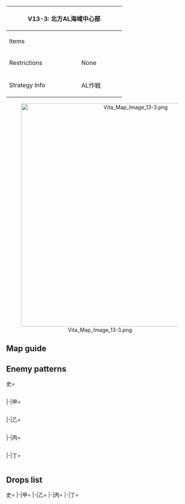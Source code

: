 {| class="article-table" style="width:100%;"
|-
! colspan="2" style="text-align:center;width:70%;" | V13-3: 北方AL海域中心部
| rowspan="3" style="text-align:center;width:30%;" | [[File:Vita Map Banner 13-3.png|400px]]
|-
! Items
| {{Ammo}}
|-
! Restrictions
| None
|-
! Strategy Info
|AL作戦
|AL作戦が発動された。少数の航空母艦を伴う有力な艦隊を<br>北方AL海域中心部に投入し、同方面の敵艦隊及び諸施設を<br>攻撃せよ！
|}
<center>[[File:Vita Map Image 13-3.png|600px]]</center>
==Map guide==
{{Map/Branching
|id = V13-3
|0 -> C = *Meet all of the following requirements :
**CV(L/B) ≦ 2
**CV(B) + (F)BB(V) ≦ 1
**CL ≧ 1 and DD ≧ 2
|0 -> A/empty =*Do not meet the requirements for C
|B -> F/empty =*Meet any of the following requirements :
**Fail the LoS check
**CV(L/B) ≧ 4
**CV(B) + (F)BB(V) ≧ 3
|B -> D = *Do not meet the requirements for F
|C -> D = *Meet any of the following requirements :
**CV(L/B) ≧ 2
**CA(V) ≧ 3
|C -> G = *Do not meet the requirements for D
|E -> F/empty =*Fail the LoS check
|E -> K =*Pass the LoS check
|G -> E,H = *Passing the LoS check will '''FORCE''' E
*Meet all of the following requirements to route to H :
**Fail the LoS check
**CL as Fleet flagship and DD ≧ 2
*If no CL flagship and DD ≧ 2 then random routing between E and H (30% chance for H, 70% chance for E)
|G ->I/empty =*Meet all of the following requirements :
**Fail the LoS check
**DD ≦ 1
|H -> K,J/resource =*Have CL as Fleet flagship and DD ≧ 3 to route to K
*Else, random 50%/50% chance
}}

==Enemy patterns==
<tabber>史=
<div class="scrollable" style="width:800px;max-height:400px;overflow:auto;">
{{Map/Nodes|name=任務部隊 A群
|B
|Normal/BaseXP
|{{Formation|Diamond}}
|220
|579
|527
|591
|591
|576
|576
|-
|B
|Normal/BaseXP
|{{Formation|Diamond}}
|190
|579
|527
|591
|576
|576
|575
|-
|B
|Normal/BaseXP
|{{Formation|Diamond}}
|180
|579
|527
|591
|576
|575
|575
|-
|B
|Normal/BaseXP
|{{Formation|Diamond}}
|160
|528
|527
|591
|576
|575
|575
|-
}}
{{Map/Nodes|name=AL警戒展開部隊
|C
|Normal/BaseXP
|{{Formation|Line Ahead}}
|180
|643
|555
|559
|576
|575
|575
|-
|C
|Normal/BaseXP
|{{Formation|Line Ahead}}
|170
|642
|555
|559
|576
|575
|575
|-
|C
|Normal/BaseXP
|{{Formation|Line Ahead}}
|160
|641
|555
|559
|575
|575
|575
|-
}}
{{Map/Nodes|name=任務部隊 B群
|D
|Normal/BaseXP
|{{Formation|Diamond}}
|240
|618
|527
|591
|591
|576
|576
|-
|D
|Normal/BaseXP
|{{Formation|Diamond}}
|220
|618
|527
|591
|576
|576
|575
|-
|D
|Normal/BaseXP
|{{Formation|Diamond}}
|200
|617
|527
|591
|576
|575
|575
|-
|D
|Normal/BaseXP
|{{Formation|Diamond}}
|180
|616
|527
|591
|575
|575
|575
|-
}}
{{Map/Nodes|name=AL水上打撃部隊
|E
|Normal/BaseXP
|{{Formation|Double Line}}
|360
|557
|557
|575
|575
|575
|575
|-
|E
|Normal/BaseXP
|{{Formation|Double Line}}
|270
|557
|529
|575
|575
|575
|575
|-
|E
|Normal/BaseXP
|{{Formation|Double Line}}
|180
|529
|529
|575
|575
|575
|575
|-
}}
{{Map/Nodes|name=深海巡洋戦隊
|G
|Normal/BaseXP
|{{Formation|Line Ahead}}
|250
|555
|566
|595
|595
|576
|576
|-
|G
|Normal/BaseXP
|{{Formation|Double Line}}
|250
|555
|566
|595
|595
|576
|576
|-
|G
|Normal/BaseXP
|{{Formation|Line Ahead}}
|220
|555
|527
|595
|595
|576
|576
|-
|G
|Normal/BaseXP
|{{Formation|Double Line}}
|220
|555
|527
|595
|595
|576
|576
|-
}}
{{Map/Nodes|name=北方AL基地補給部隊
|H
|Normal/BaseXP
|{{Formation|Double Line}}
|170
|597
|558
|558
|576
|576
|576
|-
|H
|Normal/BaseXP
|{{Formation|Double Line}}
|150
|555
|558
|558
|576
|576
|576
|-
|H
|Normal/BaseXP
|{{Formation|Double Line}}
|140
|555
|558
|558
|576
|575
|575
|-
|H
|Normal/BaseXP
|{{Formation|Double Line}}
|130
|555
|558
|558
|575
|575
|575
|-
}}
{{Map/Nodes|name=北方AL基地拠点部隊
|K
|Boss/BaseXP
|{{Formation|Diamond}}
|500
|590
|549
|550
|551
|558
|558
|-
|K
|Boss/BaseXP
|{{Formation|Diamond}}
|460
|589
|536
|537
|538
|558
|558
|-
|K
|Boss/BaseXP
|{{Formation|Diamond}}
|430
|588
|536
|537
|538
|558
|558
|-
}}
</div> <!-- overflow -->
|-|甲=
<div class="scrollable" style="width:800px;max-height:400px;overflow:auto;">
{{Map/Nodes|name=任務部隊 A群
|B
|Normal/BaseXP
|{{Formation|Diamond}}
|180
|579
|527
|591
|576
|575
|575
|-
|B
|Normal/BaseXP
|{{Formation|Diamond}}
|160
|528
|527
|591
|576
|575
|575
|-
|B
|Normal/BaseXP
|{{Formation|Diamond}}
|150
|528
|527
|591
|575
|575
|501
|-
|B
|Normal/BaseXP
|{{Formation|Diamond}}
|140
|528
|527
|591
|575
|501
|501
|-
}}
{{Map/Nodes|name=AL警戒展開部隊
|C
|Normal/BaseXP
|{{Formation|Line Ahead}}
|170
|642
|555
|559
|576
|575
|575
|-
|C
|Normal/BaseXP
|{{Formation|Line Ahead}}
|160
|641
|555
|559
|575
|575
|575
|-
|C
|Normal/BaseXP
|{{Formation|Double Line}}
|150
|641
|555
|559
|575
|575
|575
|-
|C
|Normal/BaseXP
|{{Formation|Line Ahead}}
|120
|555
|554
|559
|575
|575
|575
|-
|C
|Normal/BaseXP
|{{Formation|Double Line}}
|120
|555
|554
|559
|575
|575
|575
|-
}}
{{Map/Nodes|name=任務部隊 B群
|D
|Normal/BaseXP
|{{Formation|Diamond}}
|220
|618
|527
|591
|576
|576
|575
|-
|D
|Normal/BaseXP
|{{Formation|Diamond}}
|200
|617
|527
|591
|576
|575
|575
|-
|D
|Normal/BaseXP
|{{Formation|Diamond}}
|180
|616
|527
|591
|575
|575
|575
|-
|D
|Normal/BaseXP
|{{Formation|Diamond}}
|160
|579
|527
|591
|575
|575
|501
|-
}}
{{Map/Nodes|name=AL水上打撃部隊
|E
|Normal/BaseXP
|{{Formation|Double Line}}
|270
|557
|529
|575
|575
|575
|575
|-
|E
|Normal/BaseXP
|{{Formation|Double Line}}
|180
|529
|529
|575
|575
|575
|575
|-
|E
|Normal/BaseXP
|{{Formation|Double Line}}
|170
|529
|529
|575
|575
|575
|501
|-
|E
|Normal/BaseXP
|{{Formation|Double Line}}
|160
|529
|529
|575
|575
|501
|501
|-
}}
{{Map/Nodes|name=深海巡洋戦隊
|G
|Normal/BaseXP
|{{Formation|Line Ahead}}
|220
|555
|527
|595
|595
|576
|576
|-
|G
|Normal/BaseXP
|{{Formation|Double Line}}
|220
|555
|527
|595
|595
|576
|576
|-
|G
|Normal/BaseXP
|{{Formation|Line Ahead}}
|160
|555
|527
|594
|576
|575
|575
|-
|G
|Normal/BaseXP
|{{Formation|Double Line}}
|160
|555
|527
|594
|576
|575
|575
|-
}}
{{Map/Nodes|name=北方AL基地補給部隊
|H
|Normal/BaseXP
|{{Formation|Double Line}}
|140
|555
|558
|558
|576
|575
|575
|-
|H
|Normal/BaseXP
|{{Formation|Double Line}}
|130
|555
|558
|558
|575
|575
|575
|-
|H
|Normal/BaseXP
|{{Formation|Double Line}}
|110
|555
|558
|558
|575
|501
|501
|-
}}
{{Map/Nodes|name=北方AL基地拠点部隊
|K
|Boss/BaseXP
|{{Formation|Diamond}}
|460
|589
|536
|537
|538
|558
|558
|-
|K
|Boss/BaseXP
|{{Formation|Diamond}}
|430
|588
|536
|537
|538
|558
|558
|-
|K
|Boss/BaseXP
|{{Formation|Diamond}}
|400
|588
|536
|537
|538
|558
|558
|-
|K
|Boss/BaseXP
|{{Formation|Diamond}}
|290
|587
|536
|537
|538
|526
|526
|-
}}
</div> <!-- overflow -->
|-|乙=
<div class="scrollable" style="width:800px;max-height:400px;overflow:auto;">
{{Map/Nodes|name=任務部隊 A群
|B
|Normal/BaseXP
|{{Formation|Diamond}}
|150
|528
|527
|591
|575
|575
|501
|-
|B
|Normal/BaseXP
|{{Formation|Diamond}}
|140
|528
|527
|591
|575
|501
|501
|-
|B
|Normal/BaseXP
|{{Formation|Diamond}}
|120
|528
|591
|575
|501
|501
|-
|B
|Normal/BaseXP
|{{Formation|Diamond}}
|110
|525
|519
|575
|501
|501
|-
}}
{{Map/Nodes|name=AL警戒展開部隊
|C
|Normal/BaseXP
|{{Formation|Double Line}}
|150
|641
|555
|559
|575
|575
|575
|-
|C
|Normal/BaseXP
|{{Formation|Line Ahead}}
|120
|555
|554
|559
|575
|575
|575
|-
|C
|Normal/BaseXP
|{{Formation|Double Line}}
|120
|555
|554
|559
|575
|575
|575
|-
|C
|Normal/BaseXP
|{{Formation|Double Line}}
|100
|555
|518
|521
|575
|575
|575
|-
|C
|Normal/BaseXP
|{{Formation|Double Line}}
|90
|555
|518
|521
|575
|501
|501
|-
}}
{{Map/Nodes|name=任務部隊 B群
|D
|Normal/BaseXP
|{{Formation|Diamond}}
|160
|579
|527
|591
|575
|575
|501
|-
|D
|Normal/BaseXP
|{{Formation|Diamond}}
|150
|579
|527
|591
|575
|501
|501
|-
|D
|Normal/BaseXP
|{{Formation|Diamond}}
|130
|528
|527
|591
|575
|501
|501
|-
|D
|Normal/BaseXP
|{{Formation|Diamond}}
|120
|528
|591
|575
|501
|501
|501
|-
}}
{{Map/Nodes|name=AL水上打撃部隊
|E
|Normal/BaseXP
|{{Formation|Double Line}}
|160
|529
|529
|575
|575
|501
|501
|-
|E
|Normal/BaseXP
|{{Formation|Double Line}}
|140
|529
|524
|575
|575
|501
|501
|-
|E
|Normal/BaseXP
|{{Formation|Double Line}}
|120
|524
|524
|575
|575
|501
|501
|-
|E
|Normal/BaseXP
|{{Formation|Double Line}}
|110
|524
|524
|575
|501
|501
|-
}}
{{Map/Nodes|name=深海巡洋戦隊
|G
|Normal/BaseXP
|{{Formation|Line Ahead}}
|160
|555
|527
|594
|576
|575
|575
|-
|G
|Normal/BaseXP
|{{Formation|Double Line}}
|160
|555
|527
|594
|576
|575
|575
|-
|G
|Normal/BaseXP
|{{Formation|Double Line}}
|130
|555
|527
|594
|575
|501
|501
|-
|G
|Normal/BaseXP
|{{Formation|Double Line}}
|120
|555
|527
|594
|501
|501
|501
|-
}}
{{Map/Nodes|name=北方AL基地補給部隊
|H
|Normal/BaseXP
|{{Formation|Double Line}}
|110
|555
|558
|558
|575
|501
|501
|-
|H
|Normal/BaseXP
|{{Formation|Double Line}}
|100
|555
|558
|526
|575
|501
|501
|-
|H
|Normal/BaseXP
|{{Formation|Double Line}}
|90
|555
|526
|526
|575
|501
|501
|-
|H
|Normal/BaseXP
|{{Formation|Double Line}}
|80
|555
|526
|513
|575
|501
|501
|-
}}
{{Map/Nodes|name=北方AL基地拠点部隊
|K
|Boss/BaseXP
|{{Formation|Diamond}}
|400
|588
|536
|537
|538
|558
|558
|-
|K
|Boss/BaseXP
|{{Formation|Diamond}}
|290
|587
|536
|537
|538
|526
|526
|-
|K
|Boss/BaseXP
|{{Formation|Diamond}}
|280
|587
|536
|537
|538
|513
|513
|-
|K
|Boss/BaseXP
|{{Formation|Diamond}}
|270
|587
|536
|537
|513
|513
|-
}}
</div> <!-- overflow -->
|-|丙=
<div class="scrollable" style="width:800px;max-height:400px;overflow:auto;">
{{Map/Nodes|name=任務部隊 A群
|B
|Normal/BaseXP
|{{Formation|Diamond}}
|120
|528
|591
|575
|501
|501
|-
|B
|Normal/BaseXP
|{{Formation|Diamond}}
|110
|525
|519
|575
|501
|501
|-
|B
|Normal/BaseXP
|{{Formation|Diamond}}
|100
|525
|575
|501
|501
|501
|-
}}
{{Map/Nodes|name=AL警戒展開部隊
|C
|Normal/BaseXP
|{{Formation|Double Line}}
|100
|555
|518
|521
|575
|575
|575
|-
|C
|Normal/BaseXP
|{{Formation|Double Line}}
|90
|555
|518
|521
|575
|501
|501
|-
|C
|Normal/BaseXP
|{{Formation|Double Line}}
|80
|519
|521
|575
|501
|501
|501
|-
}}
{{Map/Nodes|name=任務部隊 B群
|D
|Normal/BaseXP
|{{Formation|Diamond}}
|150
|579
|527
|591
|575
|501
|501
|-
|D
|Normal/BaseXP
|{{Formation|Diamond}}
|130
|528
|527
|591
|575
|501
|501
|-
|D
|Normal/BaseXP
|{{Formation|Diamond}}
|120
|528
|591
|575
|501
|501
|501
|-
|D
|Normal/BaseXP
|{{Formation|Diamond}}
|110
|525
|519
|575
|501
|501
|501
|-
}}
{{Map/Nodes|name=AL水上打撃部隊
|E
|Normal/BaseXP
|{{Formation|Double Line}}
|120
|524
|524
|575
|575
|501
|501
|-
|E
|Normal/BaseXP
|{{Formation|Double Line}}
|110
|524
|524
|575
|501
|501
|-
|E
|Normal/BaseXP
|{{Formation|Double Line}}
|100
|524
|524
|501
|501
|501
|-
}}
{{Map/Nodes|name=深海巡洋戦隊
|G
|Normal/BaseXP
|{{Formation|Double Line}}
|130
|555
|527
|594
|575
|501
|501
|-
|G
|Normal/BaseXP
|{{Formation|Double Line}}
|120
|555
|527
|594
|501
|501
|501
|-
|G
|Normal/BaseXP
|{{Formation|Double Line}}
|100
|555
|522
|522
|501
|501
|501
|-
}}
{{Map/Nodes|name=北方AL基地補給部隊
|H
|Normal/BaseXP
|{{Formation|Double Line}}
|100
|555
|558
|526
|575
|501
|501
|-
|H
|Normal/BaseXP
|{{Formation|Double Line}}
|90
|555
|526
|526
|575
|501
|501
|-
|H
|Normal/BaseXP
|{{Formation|Double Line}}
|80
|555
|526
|513
|575
|501
|501
|-
|H
|Normal/BaseXP
|{{Formation|Double Line}}
|70
|519
|513
|513
|575
|501
|501
|-
}}
{{Map/Nodes|name=北方AL基地拠点部隊
|K
|Boss/BaseXP
|{{Formation|Diamond}}
|270
|587
|536
|537
|513
|513
|-
|K
|Boss/BaseXP
|{{Formation|Diamond}}
|260
|587
|513
|513
|-
|K
|Boss/BaseXP
|{{Formation|Diamond}}
|250
|587
|-
}}
</div> <!-- overflow -->
|-|丁=
<div class="scrollable" style="width:800px;max-height:400px;overflow:auto;">
{{Map/Nodes|name=任務部隊 A群
|B
|Normal/BaseXP
|{{Formation|Diamond}}
|110
|525
|519
|575
|501
|501
|-
|B
|Normal/BaseXP
|{{Formation|Diamond}}
|100
|525
|575
|501
|501
|501
|-
}}
{{Map/Nodes|name=AL警戒展開部隊
|C
|Normal/BaseXP
|{{Formation|Double Line}}
|90
|555
|518
|521
|575
|501
|501
|-
|C
|Normal/BaseXP
|{{Formation|Double Line}}
|80
|519
|521
|575
|501
|501
|501
|-
}}
{{Map/Nodes|name=任務部隊 B群
|D
|Normal/BaseXP
|{{Formation|Diamond}}
|120
|528
|591
|575
|501
|501
|501
|-
|D
|Normal/BaseXP
|{{Formation|Diamond}}
|110
|525
|519
|575
|501
|501
|501
|-
}}
{{Map/Nodes|name=AL水上打撃部隊
|E
|Normal/BaseXP
|{{Formation|Double Line}}
|110
|524
|524
|575
|501
|501
|-
|E
|Normal/BaseXP
|{{Formation|Double Line}}
|100
|524
|524
|501
|501
|501
|-
}}
{{Map/Nodes|name=深海巡洋戦隊
|G
|Normal/BaseXP
|{{Formation|Double Line}}
|100
|555
|522
|522
|501
|501
|501
|-
}}
{{Map/Nodes|name=北方AL基地補給部隊
|H
|Normal/BaseXP
|{{Formation|Double Line}}
|80
|555
|526
|513
|575
|501
|501
|-
|H
|Normal/BaseXP
|{{Formation|Double Line}}
|70
|519
|513
|513
|575
|501
|501
|-
}}
{{Map/Nodes|name=北方AL基地拠点部隊
|K
|Boss/BaseXP
|{{Formation|Diamond}}
|260
|587
|513
|513
|-
|K
|Boss/BaseXP
|{{Formation|Diamond}}
|250
|587
|-
}}
</div> <!-- overflow -->
</tabber>

==Drops list==
<tabber>史=
{{Map/Drops
|regular = true
|no_legend = true
|filter_button = true
|nodes =  B, C, D, E, G, H, K
|boss = K
|{{ShipFrom|163}} : E, H, K
|{{ShipFrom|133}} : E, H, K
|{{ShipFrom|114}} : E, H, K
|{{ShipFrom|77}} : E, H, K
|{{ShipFrom|87}} : E, H, K
|{{ShipFrom|66}} : E, H, K
|{{ShipFrom|92}} : E, G, H, K
|{{ShipFrom|76}} : D, E, G, H, K
|{{ShipFrom|68}} : D, E, G, H, K
|{{ShipFrom|63}} : B, D, E, G, H, K
|{{ShipFrom|64}} : D, E, G, H, K
|{{ShipFrom|100}} : B, D, E, G, H, K
|{{ShipFrom|101}} : B, D, E, G, H, K
|{{ShipFrom|38}} : B, D, E, G, H, K
|{{ShipFrom|40}} : B, D, E, G, H, K
|{{ShipFrom|41}} : B, D, E, G, H, K
|{{ShipFrom|11}} : B, C, D, E, G, H,
|{{ShipFrom|12}} : B, C, D, E, G, H,
|{{ShipFrom|33}} : B, C, D, E, G, H,
|{{ShipFrom|39}} : B, C, D, E, G, H,
|{{ShipFrom|34}} : B, C, D, E, G, H, K
|{{ShipFrom|35}} : B, C, D, E, G, H, K
|{{ShipFrom|36}} : B, C, D, E, G, H, K
|{{ShipFrom|37}} : B, C, D, E, G, H, K
|{{ShipFrom|42}} : B, C, D, E, G, H, K
|{{ShipFrom|43}} : B, C, D, E, G, H, K
|{{ShipFrom|44}} : B, C, D, E, G, H, K
|{{ShipFrom|45}} : B, C, D, E, G, H, K
|{{ShipFrom|46}} : B, C, D, E, G, H, K
|{{ShipFrom|47}} : B, C, D, E, G, H, K
|{{ShipFrom|113}} : K
|{{ShipFrom|91}} : K
|{{ShipFrom|74}} : K
|{{ShipFrom|75}} : K
|{{ShipFrom|26}} : K
|{{ShipFrom|27}} : K
|{{ShipFrom|15}} : K
|{{ShipFrom|94}} : K
|{{ShipFrom|16}} : K
|{{ShipFrom|17}} : K
|{{ShipFrom|18}} : K
|{{ShipFrom|19}} : K
}}
|-|甲=
{{Map/Drops
|regular = true
|no_legend = true
|filter_button = true
|nodes =  B, C, D, E, G, H, K
|boss = K
|{{ShipFrom|163}} : E, H, K
|{{ShipFrom|133}} : E, H, K
|{{ShipFrom|114}} : E, H, K
|{{ShipFrom|77}} : E, H, K
|{{ShipFrom|87}} : E, H, K
|{{ShipFrom|66}} : E, H, K
|{{ShipFrom|92}} : E, G, H, K
|{{ShipFrom|76}} : D, E, G, H, K
|{{ShipFrom|68}} : D, E, G, H, K
|{{ShipFrom|63}} : B, D, E, G, H, K
|{{ShipFrom|64}} : D, E, G, H, K
|{{ShipFrom|100}} : B, D, E, G, H, K
|{{ShipFrom|101}} : B, D, E, G, H, K
|{{ShipFrom|38}} : B, D, E, G, H, K
|{{ShipFrom|40}} : B, C, D, E, G, H, K
|{{ShipFrom|41}} : B, C, D, E, G, H, K
|{{ShipFrom|11}} : B, C, D, E, G, H,
|{{ShipFrom|12}} : B, C, D, E, G, H,
|{{ShipFrom|33}} : B, C, D, E, G, H,
|{{ShipFrom|39}} : B, C, D, E, G, H,
|{{ShipFrom|34}} : B, C, D, E, G, H, K
|{{ShipFrom|35}} : B, C, D, E, G, H, K
|{{ShipFrom|36}} : B, C, D, E, G, H, K
|{{ShipFrom|37}} : B, C, D, E, G, H, K
|{{ShipFrom|42}} : B, C, D, E, G, H, K
|{{ShipFrom|43}} : B, C, D, E, G, H, K
|{{ShipFrom|44}} : B, C, D, E, G, H, K
|{{ShipFrom|45}} : B, C, D, E, G, H, K
|{{ShipFrom|46}} : B, C, D, E, G, H, K
|{{ShipFrom|47}} : B, C, D, E, G, H, K
|{{ShipFrom|113}} : K
|{{ShipFrom|91}} : K
|{{ShipFrom|74}} : K
|{{ShipFrom|75}} : K
|{{ShipFrom|26}} : K
|{{ShipFrom|27}} : K
|{{ShipFrom|15}} : K
|{{ShipFrom|94}} : K
|{{ShipFrom|16}} : K
|{{ShipFrom|17}} : K
|{{ShipFrom|18}} : K
|{{ShipFrom|19}} : K
}}
|-|乙=
{{Map/Drops
|regular = true
|no_legend = true
|filter_button = true
|nodes =  B, C, D, E, G, H, K
|boss = K
|{{ShipFrom|163}} : K
|{{ShipFrom|133}} : H, K
|{{ShipFrom|114}} : E, H, K
|{{ShipFrom|77}} : E, H, K
|{{ShipFrom|87}} : E, H, K
|{{ShipFrom|66}} : E, H, K
|{{ShipFrom|92}} : E, G, H, K
|{{ShipFrom|76}} : D, E, G, H, K
|{{ShipFrom|68}} : B, D, E, G, H, K
|{{ShipFrom|63}} : B, D, E, G, H, K
|{{ShipFrom|64}} : D, E, G, H, K
|{{ShipFrom|100}} : B, D, E, G, H, K
|{{ShipFrom|101}} : B, C, D, E, G, H, K
|{{ShipFrom|38}} : B, C, D, E, G, H, K
|{{ShipFrom|40}} : B, C, D, E, G, H, K
|{{ShipFrom|41}} : B, C, D, E, G, H, K
|{{ShipFrom|11}} : B, C, D, E, G, H,
|{{ShipFrom|12}} : B, C, D, E, G, H,
|{{ShipFrom|33}} : B, C, D, E, G, H,
|{{ShipFrom|39}} : B, C, D, E, G, H,
|{{ShipFrom|34}} : B, C, D, E, G, H, K
|{{ShipFrom|35}} : B, C, D, E, G, H, K
|{{ShipFrom|36}} : B, C, D, E, G, H, K
|{{ShipFrom|37}} : B, C, D, E, G, H, K
|{{ShipFrom|42}} : B, C, D, E, G, H, K
|{{ShipFrom|43}} : B, C, D, E, G, H, K
|{{ShipFrom|44}} : B, C, D, E, G, H, K
|{{ShipFrom|45}} : B, C, D, E, G, H, K
|{{ShipFrom|46}} : B, C, D, E, G, H, K
|{{ShipFrom|47}} : B, C, D, E, G, H, K
|{{ShipFrom|113}} : K
|{{ShipFrom|91}} : K
|{{ShipFrom|74}} : K
|{{ShipFrom|75}} : K
|{{ShipFrom|26}} : K
|{{ShipFrom|27}} : K
|{{ShipFrom|15}} : K
|{{ShipFrom|94}} : K
|{{ShipFrom|16}} : K
|{{ShipFrom|17}} : K
|{{ShipFrom|18}} : K
|{{ShipFrom|19}} : K
}}
|-|丙=
{{Map/Drops
|regular = true
|no_legend = true
|filter_button = true
|nodes =  B, C, D, E, G, H, K
|boss = K
|{{ShipFrom|133}} : H,
|{{ShipFrom|114}} : H, K
|{{ShipFrom|77}} : E, H, K
|{{ShipFrom|87}} : E, H, K
|{{ShipFrom|66}} : E, H, K
|{{ShipFrom|92}} : E, G, H, K
|{{ShipFrom|76}} : D, E, G, H, K
|{{ShipFrom|68}} : B, D, E, G, H, K
|{{ShipFrom|63}} : B, D, E, G, H, K
|{{ShipFrom|64}} : B, D, E, G, H, K
|{{ShipFrom|100}} : B, C, D, E, G, H, K
|{{ShipFrom|101}} : B, C, D, E, G, H, K
|{{ShipFrom|38}} : B, C, D, E, G, H, K
|{{ShipFrom|40}} : B, C, D, E, G, H, K
|{{ShipFrom|41}} : B, C, D, E, G, H, K
|{{ShipFrom|11}} : B, C, D, E, G, H,
|{{ShipFrom|12}} : B, C, D, E, G, H,
|{{ShipFrom|33}} : B, C, D, E, G, H,
|{{ShipFrom|39}} : B, C, D, E, G, H,
|{{ShipFrom|34}} : B, C, D, E, G, H, K
|{{ShipFrom|35}} : B, C, D, E, G, H, K
|{{ShipFrom|36}} : B, C, D, E, G, H, K
|{{ShipFrom|37}} : B, C, D, E, G, H, K
|{{ShipFrom|42}} : B, C, D, E, G, H, K
|{{ShipFrom|43}} : B, C, D, E, G, H, K
|{{ShipFrom|44}} : B, C, D, E, G, H, K
|{{ShipFrom|45}} : B, C, D, E, G, H, K
|{{ShipFrom|46}} : B, C, D, E, G, H, K
|{{ShipFrom|47}} : B, C, D, E, G, H, K
|{{ShipFrom|113}} : K
|{{ShipFrom|91}} : K
|{{ShipFrom|74}} : K
|{{ShipFrom|75}} : K
|{{ShipFrom|26}} : K
|{{ShipFrom|27}} : K
|{{ShipFrom|15}} : K
|{{ShipFrom|94}} : K
|{{ShipFrom|16}} : K
|{{ShipFrom|17}} : K
|{{ShipFrom|18}} : K
|{{ShipFrom|19}} : K
}}
|-|丁=
{{Map/Drops
|regular = true
|no_legend = true
|filter_button = true
|nodes =  B, C, D, E, H, K
|boss = K
|{{ShipFrom|114}} : H, K
|{{ShipFrom|77}} : H, K
|{{ShipFrom|87}} : E, H, K
|{{ShipFrom|66}} : E, H, K
|{{ShipFrom|92}} : E, H, K
|{{ShipFrom|76}} : D, E, H, K
|{{ShipFrom|68}} : B, D, E, H, K
|{{ShipFrom|63}} : B, D, E, H, K
|{{ShipFrom|64}} : B, D, E, H, K
|{{ShipFrom|100}} : B, C, D, E, H, K
|{{ShipFrom|101}} : B, C, D, E, H, K
|{{ShipFrom|38}} : B, C, D, E, H, K
|{{ShipFrom|40}} : B, C, D, E, H, K
|{{ShipFrom|41}} : B, C, D, E, H, K
|{{ShipFrom|11}} : B, C, D, E, H,
|{{ShipFrom|12}} : B, C, D, E, H,
|{{ShipFrom|33}} : B, C, D, E, H,
|{{ShipFrom|39}} : B, C, D, E, H,
|{{ShipFrom|34}} : B, C, D, E, H, K
|{{ShipFrom|35}} : B, C, D, E, H, K
|{{ShipFrom|36}} : B, C, D, E, H, K
|{{ShipFrom|37}} : B, C, D, E, H, K
|{{ShipFrom|42}} : B, C, D, E, H, K
|{{ShipFrom|43}} : B, C, D, E, H, K
|{{ShipFrom|44}} : B, C, D, E, H, K
|{{ShipFrom|45}} : B, C, D, E, H, K
|{{ShipFrom|46}} : B, C, D, E, H, K
|{{ShipFrom|47}} : B, C, D, E, H, K
|{{ShipFrom|113}} : K
|{{ShipFrom|91}} : K
|{{ShipFrom|74}} : K
|{{ShipFrom|75}} : K
|{{ShipFrom|26}} : K
|{{ShipFrom|27}} : K
|{{ShipFrom|15}} : K
|{{ShipFrom|94}} : K
|{{ShipFrom|16}} : K
|{{ShipFrom|17}} : K
|{{ShipFrom|18}} : K
|{{ShipFrom|19}} : K
}}
</tabber>